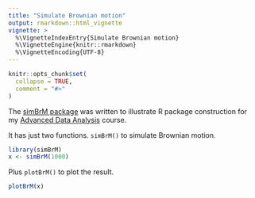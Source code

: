 ```yaml
---
title: "Simulate Brownian motion"
output: rmarkdown::html_vignette
vignette: >
  %\VignetteIndexEntry{Simulate Brownian motion}
  %\VignetteEngine{knitr::rmarkdown}
  %\VignetteEncoding{UTF-8}
---
```


```r
knitr::opts_chunk$set(
  collapse = TRUE,
  comment = "#>"
)
```

The [simBrM package](https://github.com/kbroman/simBrM) was written to illustrate R package construction for my [Advanced Data Analysis](https://kbroman.org/AdvData) course.

It has just two functions. `simBrM()` to simulate Brownian motion.

```r
library(simBrM)
x <- simBrM(1000)
```

Plus `plotBrM()` to plot the result.

```r
plotBrM(x)
```

